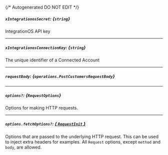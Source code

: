 {/* Autogenerated DO NOT EDIT  */}

##### `xIntegrationosSecret`: *{`string`}*
IntegrationOS API key

---
##### `xIntegrationosConnectionKey`: *{`string`}*
The unique identifier of a Connected Account

---
##### `requestBody`: *{`operations.PostCustomersRequestBody`}*
<Collapsible openLabel={Labels.showProperties} closeLabel={Labels.hideProperties}>
    <PostCustomersRequestBody/>
</Collapsible>

---
##### `options?`: *{`RequestOptions`}*
Options for making HTTP requests.

---
##### `options.fetchOptions?`: [*{ `RequestInit` }*](https://developer.mozilla.org/en-US/docs/Web/API/Request/Request#options)
Options that are passed to the underlying HTTP request. This can be used to inject extra headers for examples. All `Request` options, except `method` and `body`, are allowed.


